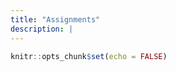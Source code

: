 ```yaml
---
title: "Assignments"
description: |
---
```


```r
knitr::opts_chunk$set(echo = FALSE)
```
